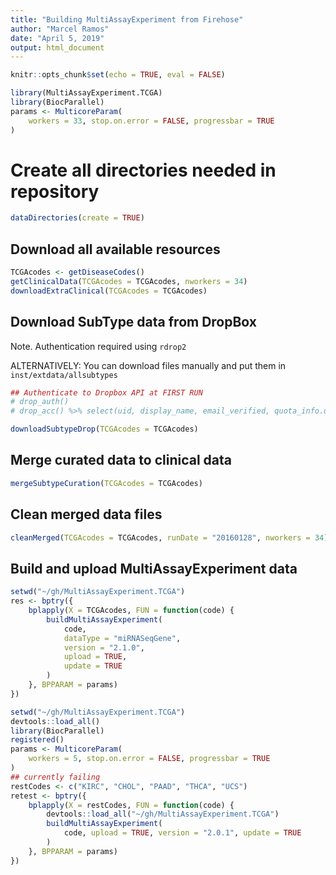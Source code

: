 ```yaml
---
title: "Building MultiAssayExperiment from Firehose"
author: "Marcel Ramos"
date: "April 5, 2019"
output: html_document
---
```


```r
knitr::opts_chunk$set(echo = TRUE, eval = FALSE)
```

```r
library(MultiAssayExperiment.TCGA)
library(BiocParallel)
params <- MulticoreParam(
    workers = 33, stop.on.error = FALSE, progressbar = TRUE
)
```

# Create all directories needed in repository

```r
dataDirectories(create = TRUE)
```

## Download all available resources

```r
TCGAcodes <- getDiseaseCodes()
getClinicalData(TCGAcodes = TCGAcodes, nworkers = 34)
downloadExtraClinical(TCGAcodes = TCGAcodes)
```

## Download SubType data from DropBox

Note. Authentication required using `rdrop2`

ALTERNATIVELY: You can download files manually and put them in
`inst/extdata/allsubtypes`

```r
## Authenticate to Dropbox API at FIRST RUN
# drop_auth()
# drop_acc() %>% select(uid, display_name, email_verified, quota_info.quota)

downloadSubtypeDrop(TCGAcodes = TCGAcodes)
```

## Merge curated data to clinical data

```r
mergeSubtypeCuration(TCGAcodes = TCGAcodes)
```

## Clean merged data files

```r
cleanMerged(TCGAcodes = TCGAcodes, runDate = "20160128", nworkers = 34)
```

## Build and upload MultiAssayExperiment data

```r
setwd("~/gh/MultiAssayExperiment.TCGA")
res <- bptry({
    bplapply(X = TCGAcodes, FUN = function(code) {
        buildMultiAssayExperiment(
            code,
            dataType = "miRNASeqGene",
            version = "2.1.0",
            upload = TRUE,
            update = TRUE
        )
    }, BPPARAM = params)
})
```

```r
setwd("~/gh/MultiAssayExperiment.TCGA")
devtools::load_all()
library(BiocParallel)
registered()
params <- MulticoreParam(
    workers = 5, stop.on.error = FALSE, progressbar = TRUE
)
## currently failing
restCodes <- c("KIRC", "CHOL", "PAAD", "THCA", "UCS")
retest <- bptry({
    bplapply(X = restCodes, FUN = function(code) {
        devtools::load_all("~/gh/MultiAssayExperiment.TCGA")
        buildMultiAssayExperiment(
            code, upload = TRUE, version = "2.0.1", update = TRUE
        )
    }, BPPARAM = params)
})
```
